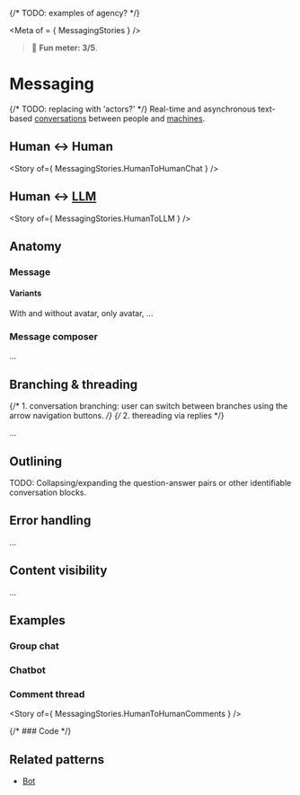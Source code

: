 {/* TODO: examples of agency? */}


<Meta of = { MessagingStories } />

> 🙂 **Fun meter: 3/5**.

# Messaging

{/* TODO: replacing with 'actors?' */}
Real-time and asynchronous text-based [conversations](../?path=/docs/patterns-conversation--docs) between people and [machines](../?path=/docs/patterns-bot--docs).

## Human ↔︎ Human

<Story of={ MessagingStories.HumanToHumanChat } />

## Human ↔︎ [LLM](../?path=/docs/patterns-bot--docs)

<Story of={ MessagingStories.HumanToLLM } />

## Anatomy

### Message

#### Variants

With and without avatar, only avatar, ...

### Message composer

...

## Branching & threading

{/* 1. conversation branching: user can switch between branches using the arrow navigation buttons. */}
{/* 2. thereading via replies */}

...

## Outlining

TODO: Collapsing/expanding the question-answer pairs or other identifiable conversation blocks.

## Error handling

...

## Content visibility

...

## Examples

### Group chat

### Chatbot

### Comment thread

<Story of={ MessagingStories.HumanToHumanComments } />

{/* ### Code  */}

## Related patterns

- [Bot](../?path=/docs/patterns-bot--docs)